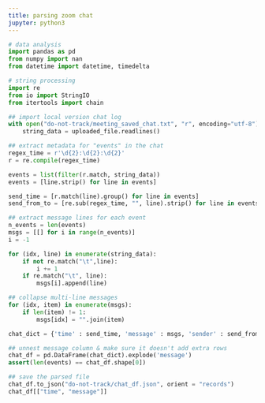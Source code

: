 ```yaml
---
title: parsing zoom chat
jupyter: python3
---
```


```python
# data analysis
import pandas as pd
from numpy import nan
from datetime import datetime, timedelta

# string processing
import re
from io import StringIO
from itertools import chain
```

```python
## import local version chat log
with open("do-not-track/meeting_saved_chat.txt", "r", encoding="utf-8") as uploaded_file:
    string_data = uploaded_file.readlines()
```

```python
## extract metadata for "events" in the chat
regex_time = r'\d{2}:\d{2}:\d{2}'
r = re.compile(regex_time)

events = list(filter(r.match, string_data))
events = [line.strip() for line in events]

send_time = [r.match(line).group() for line in events]
send_from_to = [re.sub(regex_time, "", line).strip() for line in events]
```

```python
## extract message lines for each event
n_events = len(events)
msgs = [[] for i in range(n_events)]
i = -1

for (idx, line) in enumerate(string_data):
    if not re.match("\t",line):
        i += 1
    if re.match("\t", line):
        msgs[i].append(line)

## collapse multi-line messages
for (idx, item) in enumerate(msgs):
    if len(item) != 1:
        msgs[idx] = "".join(item)
```

```python
chat_dict = {'time' : send_time, 'message' : msgs, 'sender' : send_from_to}

## unnest message column & make sure it doesn't add extra rows
chat_df = pd.DataFrame(chat_dict).explode('message')
assert(len(events) == chat_df.shape[0])
```

```python
## save the parsed file
chat_df.to_json("do-not-track/chat_df.json", orient = "records")
chat_df[["time", "message"]]
```
